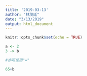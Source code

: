 ```yaml
---
title: '2019-03-13'
author: "林茂廷"
date: "3/13/2019"
output: html_document
---
```


```r
knitr::opts_chunk$set(echo = TRUE)
```
```r

a <- 2
3 -> b

#亦可使用"="

65+b
```

